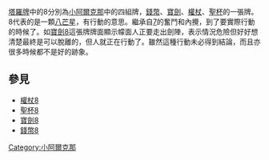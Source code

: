 {{unreferenced|time=2009-8-26}}

[[塔羅牌|塔羅牌]]中的8分別為[[小阿爾克那|小阿爾克那]]中的四組牌，[[錢幣_(塔羅牌)|錢幣]]、[[寶劍|寶劍]]、[[權杖|權杖]]、[[聖杯|聖杯]]的一張牌。8代表的是一顆[[八芒星|八芒星]]，有行動的意思。繼承自[[7_(塔羅牌)|7]]的奮鬥和內攪，到了要實際行動的時候了。如[[寶劍8|寶劍8]]這張牌牌面顯示幪面人正要走出劍陣，表示情況危險但好好想清楚最終是可以脫離的，但人就正在行動了。雖然這種行動未必得到結論，而且亦很多時候都不是好的跡象。

== 參見 ==
* [[權杖8|權杖8]]
* [[聖杯8|聖杯8]]
* [[寶劍8|寶劍8]]
* [[錢幣8|錢幣8]]

[[Category:小阿爾克那|Category:小阿爾克那]]
{{塔罗牌}}
{{占星学小作品}}